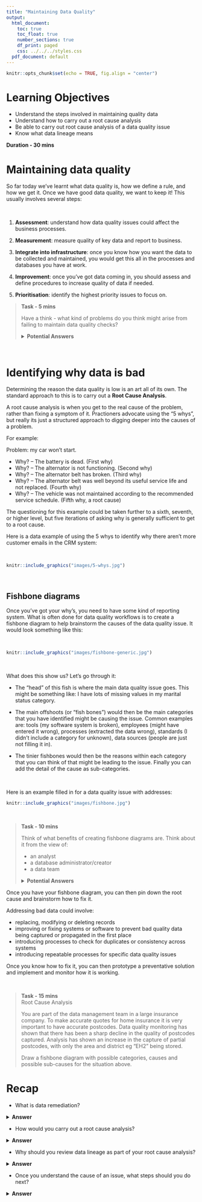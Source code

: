 ```yaml
---
title: "Maintaining Data Quality"
output:
  html_document:
    toc: true
    toc_float: true
    number_sections: true
    df_print: paged
    css: ../../../styles.css
  pdf_document: default
---
```


```r
knitr::opts_chunk$set(echo = TRUE, fig.align = "center")
```


# Learning Objectives

* Understand the steps involved in maintaining quality data
* Understand how to carry out a root cause analysis
* Be able to carry out root cause analysis of a data quality issue
* Know what data lineage means

**Duration - 30 mins**


# Maintaining data quality

So far today we've learnt what data quality is, how we define a rule, and how we get it. Once we have good data quality, we want to keep it! 
This usually involves several steps:  

<br> 

1. **Assessment**: understand how data quality issues could affect the business processes.      

2. **Measurement**: measure quality of key data and report to business.  

3. **Integrate into infrastructure**: once you know how you want the data to be collected and maintained, you would get this all in the processes and databases you have at work.  

4. **Improvement**: once you've got data coming in, you should assess and define procedures to increase quality of data if needed.   

5. **Prioritisation**: identify the highest priority issues to focus on.  


<blockquote class='task'>
**Task - 5 mins** 

Have a think - what kind of problems do you think might arise from failing to maintain data quality checks? 


<details>
<summary>**Potential Answers**</summary>

The biggest impact could be from a cost, time or reputation perspective. 

If you don't keep check over time, you might end up collecting and publishing incorrect data. 


<br>
</details>
</blockquote>  
<br>




# Identifying why data is bad

Determining the reason the data quality is low is an art all of its own. The standard approach to this is to carry out a **Root Cause Analysis**.

A root cause analysis is when you get to the real cause of the problem, rather than fixing a symptom of it. Practioners advocate using the "5 whys", but really its just a structured approach to digging deeper into the causes of a problem.

For example: 

Problem: my car won't start. 

  * Why? – The battery is dead. (First why)
  * Why? – The alternator is not functioning. (Second why)
  * Why? – The alternator belt has broken. (Third why)
  * Why? – The alternator belt was well beyond its useful service life and not replaced. (Fourth why)
  * Why? – The vehicle was not maintained according to the recommended service schedule. (Fifth why, a root cause)
  
The questioning for this example could be taken further to a sixth, seventh, or higher level, but five iterations of asking why is generally sufficient to get to a root cause.  

Here is a data example of using the 5 whys to identify why there aren't more customer emails in the CRM system:

<br> 

```r
knitr::include_graphics("images/5-whys.jpg")
```

<br> 

## Fishbone diagrams  


Once you've got your why's, you need to have some kind of reporting system. What is often done for data quality workflows is to create a fishbone diagram to help brainstorm the causes of the data quality issue. It would look something like this:  

<br>

```r
knitr::include_graphics("images/fishbone-generic.jpg")
```

<br> 

What does this show us? Let's go through it:

  * The "head" of this fish is where the main data quality issue goes. This might be something like: I have lots of missing values in my marital status category.   
  
  * The main offshoots (or "fish bones") would then be the main categories that you have identified might be causing the issue. Common examples are: tools (my software system is broken), employees (might have entered it wrong), processes (extracted the data wrong), standards (I didn't include a category for unknown), data sources (people are just not filling it in). 
  
  * The tinier fishbones would then be the reasons within each category that you can think of that might be leading to the issue. Finally you can add the detail of the cause as sub-categories.  

<br> 


Here is an example filled in for a data quality issue with addresses:

```r
knitr::include_graphics("images/fishbone.jpg")
```

<br>

<blockquote class='task'>
**Task - 10 mins** 

Think of what benefits of creating fishbone diagrams are. Think about it from the view of:

  * an analyst  
  * a database administrator/creator  
  * a data team  
  

<details>
<summary>**Potential Answers**</summary>

Benefits are:  

* Help teams push beyond the perceived symptoms to uncover potential root-causes.
* Provide a much needed structure to any brainstorming activity  
* Ensure that major causes are not ignored by allowing full participation of the personnel involved
* Focus on the human and environmental side as well as the more technical which often starts out as the prime candidate for investigation
* Are extremely useful for implementing cause prevention even when no issues exist, not just cause analysis

</details>
</blockquote> 

Once you have your fishbone diagram, you can then pin down the root cause and brainstorm how to fix it.   

Addressing bad data could involve:   

* replacing, modifying or deleting records
* improving or fixing systems or software to prevent bad quality data being captured or propagated in the first place
* introducing processes to check for duplicates or consistency across systems
* introducing repeatable processes for specific data quality issues





Once you know how to fix it, you can then prototype a preventative solution and implement and monitor how it is working.  

<br> 


<blockquote class='task'>
**Task - 15 mins**   
Root Cause Analysis

You are part of the data management team in a large insurance company. To make accurate quotes for home insurance it is very important to have accurate postcodes. Data quality monitoring has shown that there has been a sharp decline in the quality of postcodes captured. Analysis has shown an increase in the capture of partial postcodes, with only the area and district eg "EH2" being stored.

Draw a fishbone diagram with possible categories, causes and possible sub-causes for the situation above.


</blockquote>




# Recap

* What is data remediation?

<details>
<summary>**Answer**</summary>

The process of improving data quality through fixing records, systems or putting in place processes to capture higher quality data.

</details>

* How would you carry out a root cause analysis?

<details>
<summary>**Answer**</summary>

* Use structured questioning techniques to get deeper into the actual cause rather than the symptom of the problem
* Develop a fishbone diagram to identify possible root causes
* Determine the actual cause(s)

</details>

* Why should you review data lineage as part of your root cause analysis?

<details>
<summary>**Answer**</summary>

It is important to have a full view of all the systems and processes the data flows through, as errors can happen at each one.

</details>

* Once you understand the cause of an issue, what steps should you do next?

<details>
<summary>**Answer**</summary>

* Validate the root cause using analysis
* Prototype a solution
* Implement and monitor the solution

</details>



